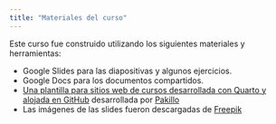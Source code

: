 ```yaml
---
title: "Materiales del curso"
---
```


Este curso fue construido utilizando los siguientes materiales y herramientas:

* Google Slides para las diapositivas y algunos ejercicios.
* Google Docs para los documentos compartidos.
* [Una plantilla para sitios web de cursos desarrollada con Quarto y alojada en GitHub](https://github.com/Pakillo/quarto-course-website-template) desarrollada por [Pakillo](https://github.com/Pakillo/)
* Las imágenes de las slides fueron descargadas de [Freepik](https://www.freepik.com/)




